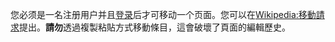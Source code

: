 您必须是一名注册用户并且[[Special:Userlogin|登录]]后才可移动一个页面。您可以在[[Wikipedia:移動請求|Wikipedia:移動請求]]提出。'''請勿'''透過複製粘貼方式移動條目，這會破壞了頁面的編輯歷史。
